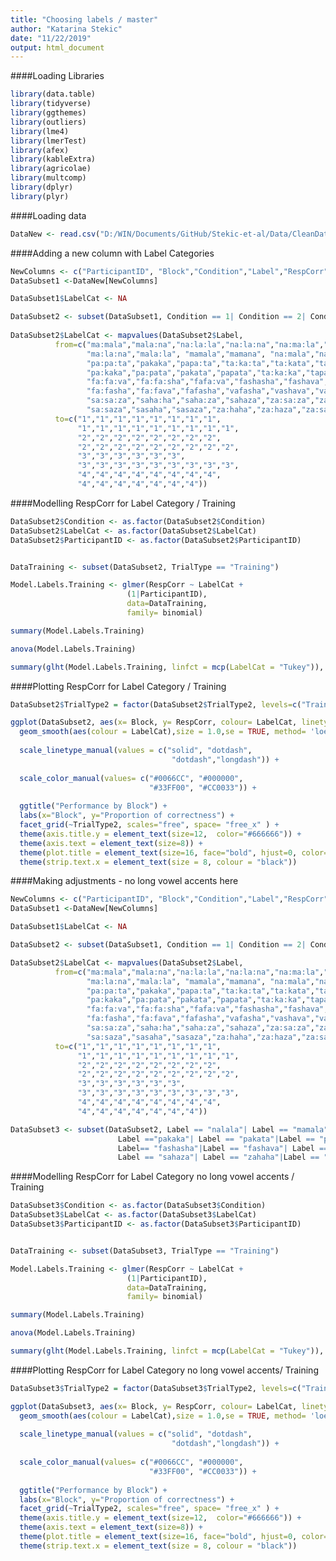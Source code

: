 ```yaml
---
title: "Choosing labels / master"
author: "Katarina Stekic"
date: "11/22/2019"
output: html_document
---
```


####Loading Libraries
```r
library(data.table)
library(tidyverse)
library(ggthemes)
library(outliers)
library(lme4)
library(lmerTest)
library(afex)
library(kableExtra)
library(agricolae)
library(multcomp)
library(dplyr)
library(plyr)
```

####Loading data
```r
DataNew <- read.csv("D:/WIN/Documents/GitHub/Stekic-et-al/Data/CleanData4.csv")
```

####Adding a new column with Label Categories
```r

NewColumns <- c("ParticipantID", "Block","Condition","Label","RespCorr", "RT", "TrialType", "TrialType2")
DataSubset1 <-DataNew[NewColumns]

DataSubset1$LabelCat <- NA

DataSubset2 <- subset(DataSubset1, Condition == 1| Condition == 2| Condition == "3A"| Condition == "3B")
  
DataSubset2$LabelCat <- mapvalues(DataSubset2$Label, 
          from=c("ma:mala","mala:na","na:la:la","na:la:na","na:ma:la","nala:na","nalala", "ma:la:la", 
                 "ma:la:na","mala:la", "mamala","mamana", "na:mala","nama:la","nama:na", "namala", "na:ma:na",
                 "pa:pa:ta","pakaka","papa:ta","ta:ka:ta","ta:kata","ta:pa:ta","ta:pata","tapa:ka",
                 "pa:kaka","pa:pata","pakata","papata","ta:ka:ka","tapaka", "ta:kaka","ta:paka","tapa:ta",
                 "fa:fa:va","fa:fa:sha","fafa:va","fashasha","fashava","fasha:sha",
                 "fa:fasha","fa:fava","fafasha","vafasha","vashava","va:fava","va:sha:va","va:shasha","vasha:va",
                 "sa:sa:za","saha:ha","saha:za","sahaza","za:sa:za","zahaha","zasa:ha","zasaha",
                 "sa:saza","sasaha","sasaza","za:haha","za:haza","za:saha","za:saza"), 
          to=c("1","1","1","1","1","1","1","1",
               "1","1","1","1","1","1","1","1","1",
               "2","2","2","2","2","2","2","2",
               "2","2","2","2","2","2","2","2","2",
               "3","3","3","3","3","3",
               "3","3","3","3","3","3","3","3","3",
               "4","4","4","4","4","4","4","4",
               "4","4","4","4","4","4","4"))
```

####Modelling RespCorr for Label Category / Training
```r

DataSubset2$Condition <- as.factor(DataSubset2$Condition)
DataSubset2$LabelCat <- as.factor(DataSubset2$LabelCat)
DataSubset2$ParticipantID <- as.factor(DataSubset2$ParticipantID)


DataTraining <- subset(DataSubset2, TrialType == "Training")

Model.Labels.Training <- glmer(RespCorr ~ LabelCat +
                          (1|ParticipantID),
                          data=DataTraining, 
                          family= binomial)

summary(Model.Labels.Training)

anova(Model.Labels.Training)

summary(glht(Model.Labels.Training, linfct = mcp(LabelCat = "Tukey")), test = adjusted("holm"))
```

####Plotting RespCorr for Label Category / Training
```r

DataSubset2$TrialType2 = factor(DataSubset2$TrialType2, levels=c("Training","Testing-Old","Testing-New"), labels=c("Training","Testing-Old","Testing-New")) 

ggplot(DataSubset2, aes(x= Block, y= RespCorr, colour= LabelCat, linetype = LabelCat)) + 
  geom_smooth(aes(colour = LabelCat),size = 1.0,se = TRUE, method= 'loess', formula =  y~x)+
  
  scale_linetype_manual(values = c("solid", "dotdash",
                                    "dotdash","longdash")) +
  
  scale_color_manual(values= c("#0066CC", "#000000",
                               "#33FF00", "#CC0033")) +
                               
  ggtitle("Performance by Block") +
  labs(x="Block", y="Proportion of correctness") +
  facet_grid(~TrialType2, scales="free", space= "free_x" ) +
  theme(axis.title.y = element_text(size=12,  color="#666666")) +
  theme(axis.text = element_text(size=8)) +
  theme(plot.title = element_text(size=16, face="bold", hjust=0, color="#666666")) +
  theme(strip.text.x = element_text(size = 8, colour = "black"))
```

####Making adjustments - no long vowel accents here
```r

NewColumns <- c("ParticipantID", "Block","Condition","Label","RespCorr", "RT", "TrialType", "TrialType2")
DataSubset1 <-DataNew[NewColumns]

DataSubset1$LabelCat <- NA

DataSubset2 <- subset(DataSubset1, Condition == 1| Condition == 2| Condition == "3A"| Condition == "3B")

DataSubset2$LabelCat <- mapvalues(DataSubset2$Label, 
          from=c("ma:mala","mala:na","na:la:la","na:la:na","na:ma:la","nala:na","nalala", "ma:la:la", 
                 "ma:la:na","mala:la", "mamala","mamana", "na:mala","nama:la","nama:na", "namala", "na:ma:na",
                 "pa:pa:ta","pakaka","papa:ta","ta:ka:ta","ta:kata","ta:pa:ta","ta:pata","tapa:ka",
                 "pa:kaka","pa:pata","pakata","papata","ta:ka:ka","tapaka", "ta:kaka","ta:paka","tapa:ta",
                 "fa:fa:va","fa:fa:sha","fafa:va","fashasha","fashava","fasha:sha",
                 "fa:fasha","fa:fava","fafasha","vafasha","vashava","va:fava","va:sha:va","va:shasha","vasha:va",
                 "sa:sa:za","saha:ha","saha:za","sahaza","za:sa:za","zahaha","zasa:ha","zasaha",
                 "sa:saza","sasaha","sasaza","za:haha","za:haza","za:saha","za:saza"), 
          to=c("1","1","1","1","1","1","1","1",
               "1","1","1","1","1","1","1","1","1",
               "2","2","2","2","2","2","2","2",
               "2","2","2","2","2","2","2","2","2",
               "3","3","3","3","3","3",
               "3","3","3","3","3","3","3","3","3",
               "4","4","4","4","4","4","4","4",
               "4","4","4","4","4","4","4"))

DataSubset3 <- subset(DataSubset2, Label == "nalala"| Label == "mamala"| Label == "mamana" |Label ==  "namala"|
                        Label =="pakaka"| Label == "pakata"|Label == "papata" |Label == "tapaka" |
                        Label== "fashasha"|Label == "fashava"| Label == "fafasha"|Label == "vafasha"|Label == "vashava"|
                        Label == "sahaza"| Label == "zahaha"|Label == "zasaha" |Label ==  "sasaha"|Label == "sasaza")

```

####Modelling RespCorr for Label Category no long vowel accents / Training
```r

DataSubset3$Condition <- as.factor(DataSubset3$Condition)
DataSubset3$LabelCat <- as.factor(DataSubset3$LabelCat)
DataSubset3$ParticipantID <- as.factor(DataSubset3$ParticipantID)


DataTraining <- subset(DataSubset3, TrialType == "Training")

Model.Labels.Training <- glmer(RespCorr ~ LabelCat +
                          (1|ParticipantID),
                          data=DataTraining, 
                          family= binomial)

summary(Model.Labels.Training)

anova(Model.Labels.Training)

summary(glht(Model.Labels.Training, linfct = mcp(LabelCat = "Tukey")), test = adjusted("holm"))
```

####Plotting RespCorr for Label Category no long vowel accents/ Training
```r

DataSubset3$TrialType2 = factor(DataSubset3$TrialType2, levels=c("Training","Testing-Old","Testing-New"), labels=c("Training","Testing-Old","Testing-New")) 

ggplot(DataSubset3, aes(x= Block, y= RespCorr, colour= LabelCat, linetype = LabelCat)) + 
  geom_smooth(aes(colour = LabelCat),size = 1.0,se = TRUE, method= 'loess', formula =  y~x)+
  
  scale_linetype_manual(values = c("solid", "dotdash",
                                    "dotdash","longdash")) +
  
  scale_color_manual(values= c("#0066CC", "#000000",
                               "#33FF00", "#CC0033")) +
                               
  ggtitle("Performance by Block") +
  labs(x="Block", y="Proportion of correctness") +
  facet_grid(~TrialType2, scales="free", space= "free_x" ) +
  theme(axis.title.y = element_text(size=12,  color="#666666")) +
  theme(axis.text = element_text(size=8)) +
  theme(plot.title = element_text(size=16, face="bold", hjust=0, color="#666666")) +
  theme(strip.text.x = element_text(size = 8, colour = "black"))
```